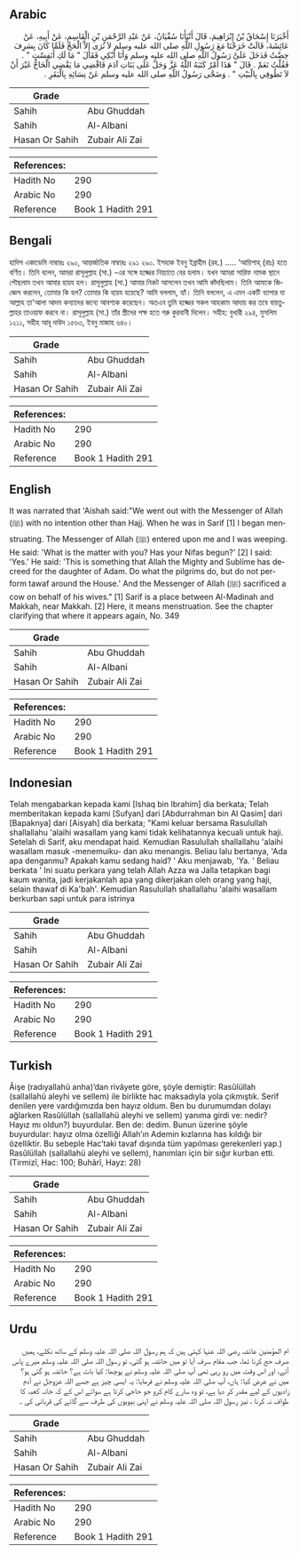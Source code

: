 ## Arabic


<div dir="rtl" lang="ar" style={{fontSize:'larger',backgroundColor:'#f8f9fa',padding:20}}>
أَخْبَرَنَا إِسْحَاقُ بْنُ إِبْرَاهِيمَ، قَالَ أَنْبَأَنَا سُفْيَانُ، عَنْ عَبْدِ الرَّحْمَنِ بْنِ الْقَاسِمِ، عَنْ أَبِيهِ، عَنْ عَائِشَةَ، قَالَتْ خَرَجْنَا مَعَ رَسُولِ اللَّهِ صلى الله عليه وسلم لاَ نُرَى إِلاَّ الْحَجَّ فَلَمَّا كَانَ بِسَرِفَ حِضْتُ فَدَخَلَ عَلَىَّ رَسُولُ اللَّهِ صلى الله عليه وسلم وَأَنَا أَبْكِي فَقَالَ ‏"‏ مَا لَكِ أَنَفِسْتِ ‏"‏ ‏.‏ فَقُلْتُ نَعَمْ ‏.‏ قَالَ ‏"‏ هَذَا أَمْرٌ كَتَبَهُ اللَّهُ عَزَّ وَجَلَّ عَلَى بَنَاتِ آدَمَ فَاقْضِي مَا يَقْضِي الْحَاجُّ غَيْرَ أَنْ لاَ تَطُوفِي بِالْبَيْتِ ‏"‏ ‏.‏ وَضَحَّى رَسُولُ اللَّهِ صلى الله عليه وسلم عَنْ نِسَائِهِ بِالْبَقَرِ ‏.‏
</div>
<div style={{backgroundColor:'#f8f9fa',padding:20, marginBottom: 10}}><table> <thead> <tr> <th>Grade</th> <th></th> </tr> </thead> <tbody> <tr><td>Sahih</td><td>Abu Ghuddah</td></tr><tr><td>Sahih</td><td>Al-Albani</td></tr><tr><td>Hasan Or Sahih</td><td>Zubair Ali Zai</td></tr></tbody></table><table> <thead> <tr> <th>References:</th> <th></th> </tr> </thead> <tbody><tr><td>Hadith No</td><td>290</td></tr><tr><td>Arabic No</td><td>290</td></tr><tr><td>Reference</td><td>Book 1 Hadith 291</td></tr></tbody></table></div>

## Bengali


<div dir="ltr" lang="bn" style={{fontSize:'larger',backgroundColor:'#f8f9fa',padding:20}}>
হাদিস একাডেমি নাম্বারঃ ২৯০, আন্তর্জাতিক নাম্বারঃ ২৯১ ২৯০. ইসহাক ইবনু ইব্রাহীম (রহ.) ..... ‘আয়িশাহ্ (রাঃ) হতে বর্ণিত। তিনি বলেন, আমরা রাসূলুল্লাহ (সা.) -এর সঙ্গে হজ্জের নিয়্যাতে বের হলাম। যখন আমরা সারিফ নামক স্থানে পৌছলাম তখন আমার হায়য হল। রাসূলুল্লাহ (সা.) আমার নিকট আসলেন তখন আমি কাঁদছিলাম। তিনি আমাকে জিজ্ঞেস করলেন, তোমার কি হল? তোমার কি হায়য হয়েছে? আমি বললাম, হ্যাঁ। তিনি বললেন, এ এমন একটি ব্যাপার যা আল্লাহ তা'আলা আদম কন্যাদের জন্যে আবশ্যক করেছেন। অতএব তুমি হজ্জের সকল আহকাম আদায় কর তবে বায়তুল্লাহর তাওয়াফ করবে না। রাসূলুল্লাহ (সা.) তাঁর স্ত্রীদের পক্ষ হতে গরু কুরবানী দিলেন। সহীহ: বুখারী ২৯৪, মুসলিম ১২১১, সহীহ আবূ দাউদ ১৫৬৩, ইবনু মাজাহ ৬৪০।
</div>
<div style={{backgroundColor:'#f8f9fa',padding:20, marginBottom: 10}}><table> <thead> <tr> <th>Grade</th> <th></th> </tr> </thead> <tbody> <tr><td>Sahih</td><td>Abu Ghuddah</td></tr><tr><td>Sahih</td><td>Al-Albani</td></tr><tr><td>Hasan Or Sahih</td><td>Zubair Ali Zai</td></tr></tbody></table><table> <thead> <tr> <th>References:</th> <th></th> </tr> </thead> <tbody><tr><td>Hadith No</td><td>290</td></tr><tr><td>Arabic No</td><td>290</td></tr><tr><td>Reference</td><td>Book 1 Hadith 291</td></tr></tbody></table></div>

## English


<div dir="ltr" lang="en" style={{fontSize:'larger',backgroundColor:'#f8f9fa',padding:20}}>
It was narrated that 'Aishah said:"We went out with the Messenger of Allah (ﷺ) with no intention other than Hajj. When he was in Sarif [1] I began menstruating. The Messenger of Allah (ﷺ) entered upon me and I was weeping. He said: 'What is the matter with you? Has your Nifas begun?' [2] I said: 'Yes.' He said: 'This is something that Allah the Mighty and Sublime has decreed for the daughter of Adam. Do what the pilgrims do, but do not perform tawaf around the House.' And the Messenger of Allah (ﷺ) sacrificed a cow on behalf of his wives." [1] Sarif is a place between Al-Madinah and Makkah, near Makkah. [2] Here, it means menstruation. See the chapter clarifying that where it appears again, No. 349
</div>
<div style={{backgroundColor:'#f8f9fa',padding:20, marginBottom: 10}}><table> <thead> <tr> <th>Grade</th> <th></th> </tr> </thead> <tbody> <tr><td>Sahih</td><td>Abu Ghuddah</td></tr><tr><td>Sahih</td><td>Al-Albani</td></tr><tr><td>Hasan Or Sahih</td><td>Zubair Ali Zai</td></tr></tbody></table><table> <thead> <tr> <th>References:</th> <th></th> </tr> </thead> <tbody><tr><td>Hadith No</td><td>290</td></tr><tr><td>Arabic No</td><td>290</td></tr><tr><td>Reference</td><td>Book 1 Hadith 291</td></tr></tbody></table></div>

## Indonesian


<div dir="ltr" lang="id" style={{fontSize:'larger',backgroundColor:'#f8f9fa',padding:20}}>
Telah mengabarkan kepada kami [Ishaq bin Ibrahim] dia berkata; Telah memberitakan kepada kami [Sufyan] dari [Abdurrahman bin Al Qasim] dari [Bapaknya] dari [Aisyah] dia berkata; "Kami keluar bersama Rasulullah shallallahu 'alaihi wasallam yang kami tidak kelihatannya kecuali untuk haji. Setelah di Sarif, aku mendapat haid. Kemudian Rasulullah shallallahu 'alaihi wasallam masuk -menemuiku- dan aku menangis. Beliau lalu bertanya, 'Ada apa denganmu? Apakah kamu sedang haid? ' Aku menjawab, 'Ya. ' Beliau berkata ' Ini suatu perkara yang telah Allah Azza wa Jalla tetapkan bagi kaum wanita, jadi kerjakanlah apa yang dikerjakan oleh orang yang haji, selain thawaf di Ka'bah'. Kemudian Rasulullah shallallahu 'alaihi wasallam berkurban sapi untuk para istrinya
</div>
<div style={{backgroundColor:'#f8f9fa',padding:20, marginBottom: 10}}><table> <thead> <tr> <th>Grade</th> <th></th> </tr> </thead> <tbody> <tr><td>Sahih</td><td>Abu Ghuddah</td></tr><tr><td>Sahih</td><td>Al-Albani</td></tr><tr><td>Hasan Or Sahih</td><td>Zubair Ali Zai</td></tr></tbody></table><table> <thead> <tr> <th>References:</th> <th></th> </tr> </thead> <tbody><tr><td>Hadith No</td><td>290</td></tr><tr><td>Arabic No</td><td>290</td></tr><tr><td>Reference</td><td>Book 1 Hadith 291</td></tr></tbody></table></div>

## Turkish


<div dir="ltr" lang="tr" style={{fontSize:'larger',backgroundColor:'#f8f9fa',padding:20}}>
Âişe (radıyallahü anha)’dan rivâyete göre, şöyle demiştir: Rasûlüllah (sallallahü aleyhi ve sellem) ile birlikte hac maksadıyla yola çıkmıştık. Serif denilen yere vardığımızda ben hayız oldum. Ben bu durumumdan dolayı ağlarken Rasûlüllah (sallallahü aleyhi ve sellem) yanıma girdi ve: nedir? Hayız mı oldun?) buyurdular. Ben de: dedim. Bunun üzerine şöyle buyurdular: hayız olma özelliği Allah’ın Ademin kızlarına has kıldığı bir özelliktir. Bu sebeple Hac’taki tavaf dışında tüm yapılması gerekenleri yap.) Rasûlüllah (sallallahü aleyhi ve sellem), hanımları için bir sığır kurban etti. (Tirmizî, Hac: 100; Buhârî, Hayz: 28)
</div>
<div style={{backgroundColor:'#f8f9fa',padding:20, marginBottom: 10}}><table> <thead> <tr> <th>Grade</th> <th></th> </tr> </thead> <tbody> <tr><td>Sahih</td><td>Abu Ghuddah</td></tr><tr><td>Sahih</td><td>Al-Albani</td></tr><tr><td>Hasan Or Sahih</td><td>Zubair Ali Zai</td></tr></tbody></table><table> <thead> <tr> <th>References:</th> <th></th> </tr> </thead> <tbody><tr><td>Hadith No</td><td>290</td></tr><tr><td>Arabic No</td><td>290</td></tr><tr><td>Reference</td><td>Book 1 Hadith 291</td></tr></tbody></table></div>

## Urdu


<div dir="rtl" lang="ur" style={{fontSize:'larger',backgroundColor:'#f8f9fa',padding:20}}>
ام المؤمنین عائشہ رضی اللہ عنہا کہتی ہیں کہ ہم رسول اللہ صلی اللہ علیہ وسلم کے ساتھ نکلے، ہمیں صرف حج کرنا تھا، جب مقام سرف آیا تو میں حائضہ ہو گئی، تو رسول اللہ صلی اللہ علیہ وسلم میرے پاس آئے، اور اس وقت میں رو رہی تھی آپ صلی اللہ علیہ وسلم نے پوچھا: کیا بات ہے؟ حائضہ ہو گئی ہو؟ میں نے عرض کیا: ہاں، آپ صلی اللہ علیہ وسلم نے فرمایا: یہ ایسی چیز ہے جسے اللہ عزوجل نے آدم زادیوں کے لیے مقدر کر دیا ہے، تو وہ سارے کام کرو جو حاجی کرتا ہے سوائے اس کے کہ خانہ کعبہ کا طواف نہ کرنا ، نیز رسول اللہ صلی اللہ علیہ وسلم نے اپنی بیویوں کی طرف سے گائے کی قربانی کی ۔
</div>
<div style={{backgroundColor:'#f8f9fa',padding:20, marginBottom: 10}}><table> <thead> <tr> <th>Grade</th> <th></th> </tr> </thead> <tbody> <tr><td>Sahih</td><td>Abu Ghuddah</td></tr><tr><td>Sahih</td><td>Al-Albani</td></tr><tr><td>Hasan Or Sahih</td><td>Zubair Ali Zai</td></tr></tbody></table><table> <thead> <tr> <th>References:</th> <th></th> </tr> </thead> <tbody><tr><td>Hadith No</td><td>290</td></tr><tr><td>Arabic No</td><td>290</td></tr><tr><td>Reference</td><td>Book 1 Hadith 291</td></tr></tbody></table></div>